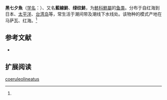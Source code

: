 {{Speciesbox
| name = 绿纹鮗
| status = 
| status_system = 
| image = 
| genus = Plesiops
| species = coeruleolineatus
| authority = Ruppell, 1853<ref name='id7169'>{{cite web| url =http://www.bioinfo.cn/db05/BjdwSpecies.php?action=view&id=7169| title =绿纹鮗| work =中国动物物种编目数据库| publisher =中国科学院微生物研究所| author =中国科学院动物研究所| accessdate =2009-04-16| deadurl =yes| archiveurl =https://web.archive.org/web/20160305031724/http://www.bioinfo.cn/db05/BjdwSpecies.php?action=view&id=7169| archivedate =2016-03-05}}</ref>
}}

'''黑七夕魚'''（[[学名|学名]]：{{lang|la|''Plesiops coeruleolineatus''}}）、又名'''藍線鮗'''、'''绿纹鮗'''，为[[鮗科|鮗科]][[鮗屬|鮗屬]]的[[鱼类|鱼类]]。分布于自红海到日本、[[太平洋|太平洋]]、[[台湾岛|台湾岛]]等，常生活于潮间带及潮线下水线处。该物种的模式产地在马萨瓦、红海。<ref name='id7169'/>

== 参考文献 ==
{{reflist}}
* {{TaiBNET| zh=黑七夕魚 | id=382269 | binomial=Plesiops coeruleolineatus | authority=Rüppell, 1835 | var= | accessdate=2013-01-24}}
== 扩展阅读 ==
{{refbegin}}
{{wikispecies-inline|Plesiops coeruleolineatus|绿纹鮗}}
{{refend}}

[[Category:鮗屬|coeruleolineatus]]


{{鱸形目小作品}}